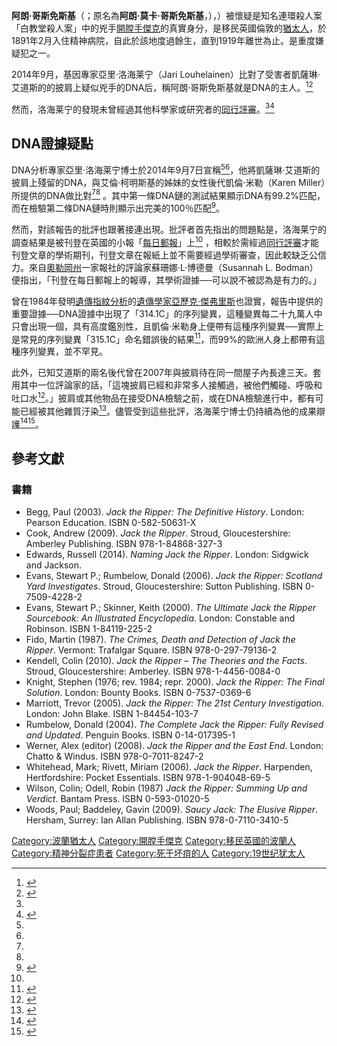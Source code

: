 {{noteTA
|T=zh-cn:艾伦·柯明斯基; zh-hk:阿朗·哥斯免斯基; zh-tw:艾倫·柯明斯基; 
|1=zh-cn:艾伦·柯明斯基; zh-hk:阿朗·哥斯免斯基; zh-tw:艾倫·柯明斯基; 
|2=zh-cn:艾伦·莫卡·柯明斯基; zh-hk:阿朗·莫卡·哥斯免斯基; zh-tw:艾倫·莫卡·柯明斯基; 
}}
{{Expand English}}
{{Infobox person
| 前綴尊稱   = 
| 姓名       = 阿朗·哥斯免斯基
| 後綴尊稱   = 
| 圖像       = 
| 圖像大小   = 
| 圖像替代   = 
| 圖像說明   = 
| 原文名     = Aaron Kosminski
| 語系       = 
| 本名       = 阿朗·莫卡·哥斯免斯基<br />Aron Mordke Kozminski
| 字         = 
| 號         =  
| 出生日期   = {{Birth date|1865|9|11}}
| 出生地     = {{flag|俄羅斯帝國}}[[波蘭會議王國|波蘭會議王國]][[克沃達瓦|克沃達瓦]]
| 受洗       = 
| 失蹤日期   = 
| 失蹤地     = 
| 失蹤情況   = 
| 死亡日期   = {{Death date and age|1919|3|24|1865|9|11}}
| 死亡地     = {{UK}}[[倫敦|倫敦]]
| 死因       = 
| 遺體發現地 = 
| 墓地       = 
| 墓地坐標   = 
| 紀念建築   = 
| 居住地     = 
| 國籍       = 
| 籍貫       = 
| 別名       = 
| 種族       = [[猶太人|猶太人]]
| 語言       = [[英語|英語]]
| 公民權     = 
| 教育程度   = 
| 母校       = 
| 職業       = 
| 活躍時期   = 
| 僱主       = 
| 組織       = 
| 機構       = 
| 知名原因   = 
| 知名作品   = 
| 風格       = 
| 受影響於   = 
| 影響於     = 
| 家鄉       = 
| 薪金       = 
| 淨資產     = 
| 身高       = 
| 體重       = 
| 髮色       = 
| 瞳色       = 
| 三圍       = 
| 電視節目   = 
| 頭銜       = 
| 頭銜時期   = 
| 前任       = 
| 繼任       = 
| 政黨       = 
| 政治運動   = 
| 競爭者     = 
| 董事會     = 
| 宗教信仰   = [[猶太教|猶太教]]
| 宗派       = 
| 刑事起訴   = 
| 刑事處罰   = 
| 刑事狀況   = 
| 配偶       = 
| 伴侶       = 
| 子女       = 
| 父母       = 
| 親屬       = 
| 呼號       = 
| 獲獎       = 
| 簽名       = 
| 簽名大小   = 
| 簽名替代   = 
| module     = 
{{Infobox name module
| putonghua = 艾伦·柯明斯基
| taiwan    = 艾倫·柯明斯基
| cantonese = 阿朗·哥斯免斯基
| hongkong  = 
| macau     = 
| singapore = 
| malaysia  = 
}}
| module2    = 
| module3    = 
| module4    = 
| module5    = 
| module6    = 
| 網站       = 
| 腳註       = 
| 寬度       = 
}}
'''阿朗·哥斯免斯基'''（{{lang-pl|'''Aaron Kośmiński'''}}；原名為'''阿朗·莫卡·哥斯免斯基'''，{{lang-en|'''Aron Mordke Kozminski'''}}），{{bd|1865年|9月11日|1919年|3月24日|catIdx=K}}）被懷疑是知名連環殺人案「白教堂殺人案」中的兇手[[開膛手傑克|開膛手傑克]]的真實身分，是移民英國倫敦的[[猶太人|猶太人]]，於1891年2月入住精神病院，自此於該地度過餘生，直到1919年離世為止。是重度嫌疑犯之一。

2014年9月，基因專家亞里·洛海莱宁（Jari Louhelainen）比對了受害者凱薩琳·艾道斯的的披肩上疑似兇手的DNA后，稱阿朗·哥斯免斯基就是DNA的主人。<ref name="mail">{{cite news|last1=Edwards|first1=Russell|title=Jack the Ripper unmasked|url=http://www.dailymail.co.uk/news/article-2746321/Jack-Ripper-unmasked-How-amateur-sleuth-used-DNA-breakthrough-identify-Britains-notorious-criminal-126-years-string-terrible-murders.html|accessdate=2014-09-07|work=Daily Mail}}</ref><ref name="metro">{{cite news|url=http://metro.co.uk/2014/09/07/identity-of-jack-the-ripper-finally-revealed-using-cutting-edge-technology-of-course-4859504/|title=Identity of Jack The Ripper finally 'revealed' with the help of DNA evidence|date=2014-09-07|work=[[Metro_(英國報紙)|Metro]]}}</ref>

然而，洛海莱宁的發現未曾經過其他科學家或研究者的[[同行評審|同行評審]]。<ref name="mail" /><ref name="independent">{{cite news|url=https://www.independent.co.uk/news/science/has-jack-the-rippers-identity-really-been-revealed-using-dna-evidence-9717036.html|title=Has Jack the Ripper's identity really been revealed using DNA evidence?|date=2014-09-07|work=[[獨立報|獨立報]]}}</ref>

==DNA證據疑點==
DNA分析專家亞里·洛海莱宁博士於2014年9月7日宣稱<ref name="mail"/><ref name="metro"/>，他將凱薩琳·艾道斯的披肩上殘留的DNA，與艾倫·柯明斯基的姊妹的女性後代凱倫·米勒（Karen Miller）所提供的DNA做比對<ref name="mail" /><ref name="independent" /> 。其中第一條DNA鏈的測試結果顯示DNA有99.2%匹配，而在檢驗第二條DNA鏈時則顯示出完美的100％匹配<ref>{{cite web|url=http://www.news.com.au/world/dna-tests-prove-that-jack-the-ripper-was-a-polish-immigrant-named-aaron-kosminski/story-fndir2ev-1227050842205|title=DNA tests 'prove' that Jack the Ripper was a Polish immigrant named Aaron Kosminski|publisher=news.com.au|date=7 September 2014}}</ref>。

然而，對該報告的批評也跟著接連出現。批評者首先指出的問題點是，洛海莱宁的調查結果是被刊登在英國的小報「[[每日郵報|每日郵報]]」上<ref name="independent"/> ，相較於需經過[[同行評審|同行評審]]才能刊登文章的學術期刊，刊登文章在報紙上並不需要經過學術審查，因此較缺乏公信力。來自[[奧勒岡州|奧勒岡州]]一家報社的評論家蘇珊娜·L·博德曼（Susannah L. Bodman）便指出，「刊登在每日郵報上的報導，其學術證據──可以說不被認為是有力的。」

曾在1984年發明[[遺傳指紋分析|遺傳指紋分析]]的[[遺傳學家|遺傳學家]][[亞歷克·傑弗里斯|亞歷克·傑弗里斯]]也證實，報告中提供的重要證據──DNA證據中出現了「314.1C」的序列變異，這種變異每二十九萬人中只會出現一個，具有高度鑑別性，且凱倫·米勒身上便帶有這種序列變異──實際上是常見的序列變異「315.1C」命名錯誤後的結果<ref name="independent2">{{cite news|url=https://www.independent.co.uk/news/science/jack-the-ripper-id-hinges-on-a-decimal-point-as-scientists-flag-up-dna-error-in-book-that-claims-to-identify-the-whitechapel-killer-9804325.html|title=Jack the Ripper: Scientist who claims to have identified notorious killer has 'made serious DNA error'|date=19 October 2014|work=[[獨立報|獨立報]]|accessdate=2018-06-01|archive-date=2015-09-25|archive-url=https://web.archive.org/web/20150925153232/http://www.independent.co.uk/news/science/jack-the-ripper-id-hinges-on-a-decimal-point-as-scientists-flag-up-dna-error-in-book-that-claims-to-identify-the-whitechapel-killer-9804325.html|dead-url=no}}</ref>，而99%的歐洲人身上都帶有這種序列變異，並不罕見。

此外，已知艾道斯的兩名後代曾在2007年與披肩待在同一間屋子內長達三天。套用其中一位評論家的話，「這塊披肩已經和非常多人接觸過，被他們觸碰、呼吸和吐口水<ref name="australian">{{cite web|url=http://www.theaustralian.com.au/news/world/dna-row-over-proof-aaron-kosminski-was-jack-the-ripper/story-fnb64oi6-1227051069719?nk=83f620bd8dda245bfe9de0dee836e235|title=DNA row over 'proof' Aaron Kosminski was Jack the Ripper|author=Burgess, Kaya|date=8 September 2014|work=[[澳洲人報|澳洲人報]]|accessdate=2018-06-01|archive-date=2019-07-13|archive-url=https://web.archive.org/web/20190713130220/https://www.theaustralian.com.au/subscribe/news/1/?sourceCode=TAWEB_WRE170_a&dest=https%3A%2F%2Fwww.theaustralian.com.au%2Fworld%2Fthe-times%2Fdna-row-over-proof-aaron-kosminski-was-jack-the-ripper%2Fnews-story%2F76e3993d2609658aae23483bb6c487ca&memtype=anonymous&mode=premium&nk=6885edbce0ab670d6b35795ee82cc9ef-1563022940|dead-url=no}}</ref>。」披肩或其他物品在接受DNA檢驗之前，或在DNA檢驗進行中，都有可能已經被其他雜質汙染<ref>{{cite web|url=http://www.slate.com/articles/health_and_science/science/2014/09/jack_the_ripper_dna_evidence_was_aaron_kosminski_really_the_serial_killer.html|title=Did DNA Evidence Really Identify Jack the Ripper|author =Scheinman, Ted|date=11 September 2014|work=Slate}}</ref>。儘管受到這些批評，洛海莱宁博士仍持續為他的成果辯護<ref>{{Cite web |url=https://www.youtube.com/watch?v=843XjYqhzdg |title=存档副本 |accessdate=2018-06-01 |archive-date=2019-07-13 |archive-url=https://web.archive.org/web/20190713130216/https://www.youtube.com/watch?v=843XjYqhzdg |dead-url=no }}</ref><ref>{{Cite web |url=https://www.techly.com.au/2015/11/10/aint-got-jack-dna-expert-maintains-identified-historys-notorious-serial-killer/ |title=存档副本 |access-date=2018-06-01 |archive-url=https://web.archive.org/web/20180522042012/https://www.techly.com.au/2015/11/10/aint-got-jack-dna-expert-maintains-identified-historys-notorious-serial-killer/ |archive-date=2018-05-22 |dead-url=yes }}</ref>。

== 參考文獻 ==
{{reflist}}

=== 書籍 ===
* Begg, Paul (2003). ''Jack the Ripper: The Definitive History''. London: Pearson Education. ISBN 0-582-50631-X
* Cook, Andrew (2009). ''Jack the Ripper''. Stroud, Gloucestershire: Amberley Publishing. ISBN 978-1-84868-327-3
* Edwards, Russell (2014). ''Naming Jack the Ripper''. London: Sidgwick and Jackson.
* Evans, Stewart P.; Rumbelow, Donald (2006). ''Jack the Ripper: Scotland Yard Investigates''. Stroud, Gloucestershire: Sutton Publishing. ISBN 0-7509-4228-2
* Evans, Stewart P.; Skinner, Keith (2000). ''The Ultimate Jack the Ripper Sourcebook: An Illustrated Encyclopedia''. London: Constable and Robinson. ISBN 1-84119-225-2
* Fido, Martin (1987). ''The Crimes, Death and Detection of Jack the Ripper''. Vermont: Trafalgar Square. ISBN 978-0-297-79136-2
* Kendell, Colin (2010). ''Jack the Ripper – The Theories and the Facts''. Stroud, Gloucestershire: Amberley. ISBN 978-1-4456-0084-0
* Knight, Stephen (1976; rev. 1984; repr. 2000). ''Jack the Ripper: The Final Solution''. London: Bounty Books. ISBN 0-7537-0369-6
* Marriott, Trevor (2005). ''Jack the Ripper: The 21st Century Investigation''. London: John Blake. ISBN 1-84454-103-7
* Rumbelow, Donald (2004). ''The Complete Jack the Ripper: Fully Revised and Updated''. Penguin Books. ISBN 0-14-017395-1
* Werner, Alex (editor) (2008). ''Jack the Ripper and the East End''. London: Chatto & Windus. ISBN 978-0-7011-8247-2
* Whitehead, Mark; Rivett, Miriam (2006). ''Jack the Ripper''. Harpenden, Hertfordshire: Pocket Essentials. ISBN 978-1-904048-69-5
* Wilson, Colin; Odell, Robin (1987) ''Jack the Ripper: Summing Up and Verdict''. Bantam Press. ISBN 0-593-01020-5
* Woods, Paul; Baddeley, Gavin (2009). ''Saucy Jack: The Elusive Ripper''. Hersham, Surrey: Ian Allan Publishing. ISBN 978-0-7110-3410-5

{{DEFAULTSORT:Kosminski, Aaron}}
[[Category:波蘭猶太人|Category:波蘭猶太人]]
[[Category:開膛手傑克|Category:開膛手傑克]]
[[Category:移民英國的波蘭人|Category:移民英國的波蘭人]]
[[Category:精神分裂症患者|Category:精神分裂症患者]]
[[Category:死于坏疽的人|Category:死于坏疽的人]]
[[Category:19世纪犹太人|Category:19世纪犹太人]]